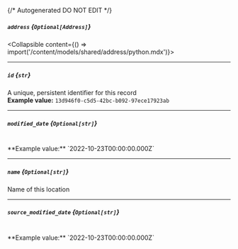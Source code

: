 {/* Autogenerated DO NOT EDIT  */}

##### `address` *{`Optional[Address]`}*
<Collapsible content={() => import('/content/models/shared/address/python.mdx')}>
</Collapsible>

---
##### `id` *{`str`}*
A unique, persistent identifier for this record
<br/>
**Example value:** `13d946f0-c5d5-42bc-b092-97ece17923ab`

---
##### `modified_date` *{`Optional[str]`}*
<br/>
**Example value:** `2022-10-23T00:00:00.000Z`

---
##### `name` *{`Optional[str]`}*
Name of this location

---
##### `source_modified_date` *{`Optional[str]`}*
<br/>
**Example value:** `2022-10-23T00:00:00.000Z`

